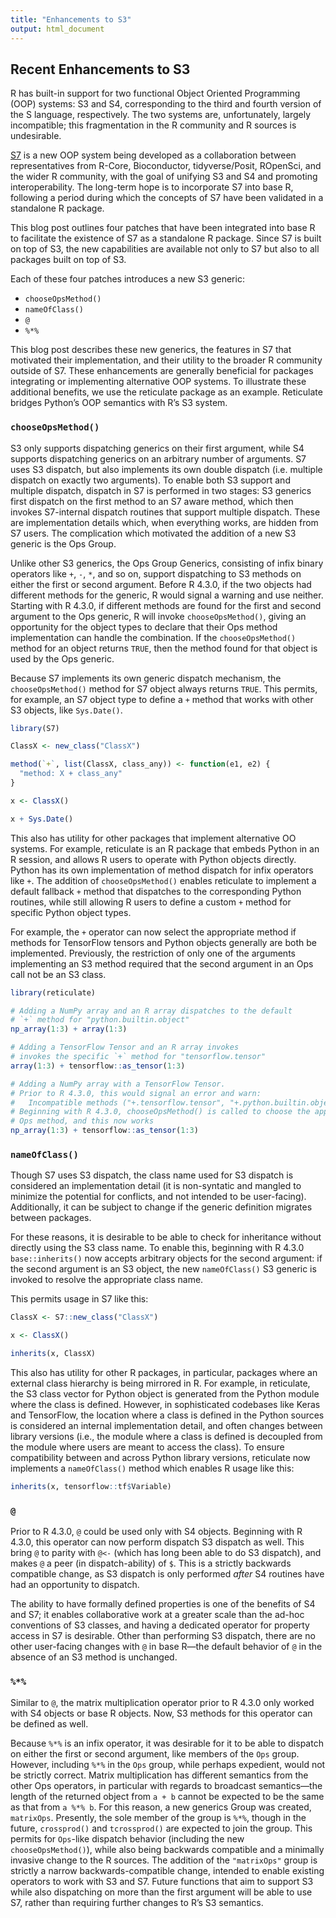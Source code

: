 ```yaml
---
title: "Enhancements to S3"
output: html_document
---
```


## Recent Enhancements to S3

R has built-in support for two functional Object Oriented Programming (OOP) systems: S3 and S4, corresponding to the third and fourth version of the S language, respectively. The two systems are, unfortunately, largely incompatible; this fragmentation in the R community and R sources is undesirable.

[S7](https://rconsortium.github.io/S7/index.html) is a new OOP system being developed as a collaboration between representatives from R-Core, Bioconductor, tidyverse/Posit, ROpenSci, and the wider R community, with the goal of unifying S3 and S4 and promoting interoperability. The long-term hope is to incorporate S7 into base R, following a period during which the concepts of S7 have been validated in a standalone R package.

This blog post outlines four patches that have been integrated into base R to facilitate the existence of S7 as a standalone R package. Since S7 is built on top of S3, the new capabilities are available not only to S7 but also to all packages built on top of S3.

Each of these four patches introduces a new S3 generic:

-   `chooseOpsMethod()`
-   `nameOfClass()`
-   `@`
-   `%*%`

This blog post describes these new generics, the features in S7 that motivated their implementation, and their utility to the broader R community outside of S7. These enhancements are generally beneficial for packages integrating or implementing alternative OOP systems. To illustrate these additional benefits, we use the reticulate package as an example. Reticulate bridges Python's OOP semantics with R's S3 system.

### `chooseOpsMethod()`

S3 only supports dispatching generics on their first argument, while S4 supports dispatching generics on an arbitrary number of arguments. S7 uses S3 dispatch, but also implements its own double dispatch (i.e. multiple dispatch on exactly two arguments). To enable both S3 support and multiple dispatch, dispatch in S7 is performed in two stages: S3 generics first dispatch on the first method to an S7 aware method, which then invokes S7-internal dispatch routines that support multiple dispatch. These are implementation details which, when everything works, are hidden from S7 users. The complication which motivated the addition of a new S3 generic is the Ops Group.

Unlike other S3 generics, the Ops Group Generics, consisting of infix binary operators like `+`, `-`, `*`, and so on, support dispatching to S3 methods on either the first or second argument. Before R 4.3.0, if the two objects had different methods for the generic, R would signal a warning and use neither. Starting with R 4.3.0, if different methods are found for the first and second argument to the Ops generic, R will invoke `chooseOpsMethod()`, giving an opportunity for the object types to declare that their Ops method implementation can handle the combination. If the `chooseOpsMethod()` method for an object returns `TRUE`, then the method found for that object is used by the Ops generic.

Because S7 implements its own generic dispatch mechanism, the `chooseOpsMethod()` method for S7 object always returns `TRUE`. This permits, for example, an S7 object type to define a `+` method that works with other S3 objects, like `Sys.Date()`.

```r
library(S7)

ClassX <- new_class("ClassX")

method(`+`, list(ClassX, class_any)) <- function(e1, e2) {
  "method: X + class_any"
}

x <- ClassX()

x + Sys.Date()
```

This also has utility for other packages that implement alternative OO systems. For example, reticulate is an R package that embeds Python in an R session, and allows R users to operate with Python objects directly. Python has its own implementation of method dispatch for infix operators like `+`. The addition of `chooseOpsMethod()` enables reticulate to implement a default fallback `+` method that dispatches to the corresponding Python routines, while still allowing R users to define a custom `+` method for specific Python object types.

For example, the `+` operator can now select the appropriate method if methods for TensorFlow tensors and Python objects generally are both be implemented. Previously, the restriction of only one of the arguments implementing an S3 method required that the second argument in an Ops call not be an S3 class.

```r
library(reticulate)

# Adding a NumPy array and an R array dispatches to the default
# `+` method for "python.builtin.object"
np_array(1:3) + array(1:3)

# Adding a TensorFlow Tensor and an R array invokes
# invokes the specific `+` method for "tensorflow.tensor"
array(1:3) + tensorflow::as_tensor(1:3)

# Adding a NumPy array with a TensorFlow Tensor.
# Prior to R 4.3.0, this would signal an error and warn:
#   Incompatible methods ("+.tensorflow.tensor", "+.python.builtin.object")
# Beginning with R 4.3.0, chooseOpsMethod() is called to choose the appropriate
# Ops method, and this now works
np_array(1:3) + tensorflow::as_tensor(1:3)
```

### `nameOfClass()`

Though S7 uses S3 dispatch, the class name used for S3 dispatch is considered an implementation detail (it is non-syntatic and mangled to minimize the potential for conflicts, and not intended to be user-facing). Additionally, it can be subject to change if the generic definition migrates between packages.

For these reasons, it is desirable to be able to check for inheritance without directly using the S3 class name. To enable this, beginning with R 4.3.0 `base::inherits()` now accepts arbitrary objects for the second argument: if the second argument is an S3 object, the new `nameOfClass()` S3 generic is invoked to resolve the appropriate class name.

This permits usage in S7 like this:

```r
ClassX <- S7::new_class("ClassX")

x <- ClassX()

inherits(x, ClassX)
```

This also has utility for other R packages, in particular, packages where an external class hierarchy is being mirrored in R. For example, in reticulate, the S3 class vector for Python object is generated from the Python module where the class is defined. However, in sophisticated codebases like Keras and TensorFlow, the location where a class is defined in the Python sources is considered an internal implementation detail, and often changes between library versions (i.e., the module where a class is defined is decoupled from the module where users are meant to access the class). To ensure compatibility between and across Python library versions, reticulate now implements a `nameOfClass()` method which enables R usage like this:

```r
inherits(x, tensorflow::tf$Variable)
```

### `@`

Prior to R 4.3.0, `@` could be used only with S4 objects. Beginning with R 4.3.0, this operator can now perform dispatch S3 dispatch as well. This bring `@` to parity with `@<-` (which has long been able to do S3 dispatch), and makes `@` a peer (in dispatch-ability) of `$`. This is a strictly backwards compatible change, as S3 dispatch is only performed *after* S4 routines have had an opportunity to dispatch.

The ability to have formally defined properties is one of the benefits of S4 and S7; it enables collaborative work at a greater scale than the ad-hoc conventions of S3 classes, and having a dedicated operator for property access in S7 is desirable. Other than performing S3 dispatch, there are no other user-facing changes with `@` in base R---the default behavior of `@` in the absence of an S3 method is unchanged.

### `%*%`

Similar to `@`, the matrix multiplication operator prior to R 4.3.0 only worked with S4 objects or base R objects. Now, S3 methods for this operator can be defined as well.

Because `%*%` is an infix operator, it was desirable for it to be able to dispatch on either the first or second argument, like members of the `Ops` group. However, including `%*%` in the `Ops` group, while perhaps expedient, would not be strictly correct. Matrix multiplication has different semantics from the other Ops operators, in particular with regards to broadcast semantics---the length of the returned object from `a + b` cannot be expected to be the same as that from `a %*% b`. For this reason, a new generics Group was created, `matrixOps`. Presently, the sole member of the group is `%*%`, though in the future, `crossprod()` and `tcrossprod()` are expected to join the group. This permits for `Ops`-like dispatch behavior (including the new `chooseOpsMethod()`), while also being backwards compatible and a minimally invasive change to the R sources. The addition of the `"matrixOps"` group is strictly a narrow backwards-compatible change, intended to enable existing operators to work with S3 and S7. Future functions that aim to support S3 while also dispatching on more than the first argument will be able to use S7, rather than requiring further changes to R's S3 semantics.
